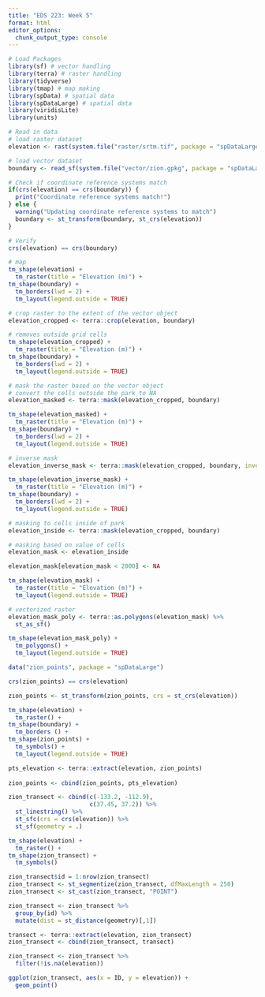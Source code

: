 ```yaml
---
title: "EDS 223: Week 5"
format: html
editor_options: 
  chunk_output_type: console
---
```


```r
# Load Packages
library(sf) # vector handling
library(terra) # raster handling
library(tidyverse)
library(tmap) # map making
library(spData) # spatial data
library(spDataLarge) # spatial data
library(viridisLite)
library(units)
```

```r
# Read in data
# load raster dataset
elevation <- rast(system.file("raster/srtm.tif", package = "spDataLarge"))

# load vector dataset
boundary <- read_sf(system.file("vector/zion.gpkg", package = "spDataLarge"))
```

```r
# Check if coordinate reference systems match
if(crs(elevation) == crs(boundary)) {
  print("Coordinate reference systems match!")
} else {
  warning("Updating coordinate reference systems to match")
  boundary <- st_transform(boundary, st_crs(elevation))
}

# Verify
crs(elevation) == crs(boundary)
```

```r
# map
tm_shape(elevation) +
  tm_raster(title = "Elevation (m)") +
tm_shape(boundary) +
  tm_borders(lwd = 2) +
  tm_layout(legend.outside = TRUE)
```

```r
# crop raster to the extent of the vector object
elevation_cropped <- terra::crop(elevation, boundary)

# removes outside grid cells 
tm_shape(elevation_cropped) +
  tm_raster(title = "Elevation (m)") +
tm_shape(boundary) +
  tm_borders(lwd = 2) +
  tm_layout(legend.outside = TRUE)
```

```r
# mask the raster based on the vector object
# convert the cells outside the park to NA
elevation_masked <- terra::mask(elevation_cropped, boundary)

tm_shape(elevation_masked) +
  tm_raster(title = "Elevation (m)") +
tm_shape(boundary) +
  tm_borders(lwd = 2) +
  tm_layout(legend.outside = TRUE)
```

```r
# inverse mask
elevation_inverse_mask <- terra::mask(elevation_cropped, boundary, inverse = TRUE)

tm_shape(elevation_inverse_mask) +
  tm_raster(title = "Elevation (m)") +
tm_shape(boundary) +
  tm_borders(lwd = 2) +
  tm_layout(legend.outside = TRUE)
```

```r
# masking to cells inside of park
elevation_inside <- terra::mask(elevation_cropped, boundary)

# masking based on value of cells
elevation_mask <- elevation_inside

elevation_mask[elevation_mask < 2000] <- NA

tm_shape(elevation_mask) +
  tm_raster(title = "Elevation (m)") +
  tm_layout(legend.outside = TRUE)

# vectorized raster
elevation_mask_poly <- terra::as.polygons(elevation_mask) %>%
  st_as_sf()

tm_shape(elevation_mask_poly) +
  tm_polygons() +
  tm_layout(legend.outside = TRUE)
```

```r
data("zion_points", package = "spDataLarge")

crs(zion_points) == crs(elevation)

zion_points <- st_transform(zion_points, crs = st_crs(elevation))

tm_shape(elevation) +
  tm_raster() +
tm_shape(boundary) +
  tm_borders () +
tm_shape(zion_points) +
  tm_symbols() +
  tm_layout(legend.outside = TRUE)

pts_elevation <- terra::extract(elevation, zion_points)
  
zion_points <- cbind(zion_points, pts_elevation)
```

```r
zion_transect <- cbind(c(-133.2, -112.9),
                       c(37.45, 37.2)) %>%
  st_linestring() %>%
  st_sfc(crs = crs(elevation)) %>%
  st_sf(geometry = .)

tm_shape(elevation) +
  tm_raster() +
tm_shape(zion_transect) +
  tm_symbols()

zion_transect$id = 1:nrow(zion_transect)
zion_transect <- st_segmentize(zion_transect, dfMaxLength = 250)
zion_transect <- st_cast(zion_transect, "POINT")

zion_transect <- zion_transect %>%
  group_by(id) %>%
  mutate(dist = st_distance(geometry)[,1])

transect <- terra::extract(elevation, zion_transect)
zion_transect <- cbind(zion_transect, transect)

zion_transect <- zion_transect %>%
  filter(!is.na(elevation))

ggplot(zion_transect, aes(x = ID, y = elevation)) +
  geom_point()
                          
```

